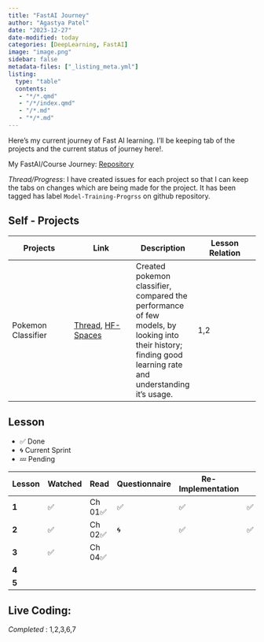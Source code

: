 ```yaml
---
title: "FastAI Journey"
author: "Agastya Patel"
date: "2023-12-27"
date-modified: today
categories: [DeepLearning, FastAI]
image: "image.png"
sidebar: false
metadata-files: ["_listing_meta.yml"]
listing:
  type: "table"
  contents: 
   - "*/*.qmd"
   - "/*/index.qmd"
   - "/*.md"
   - "*/*.md"
---
```


Here's my current journey of Fast AI learning. I'll be keeping tab of the projects and the current status of journey here!.

My FastAI/Course Journey:  [Repository](https://github.com/AgastyaPatel/FastAI-course)

_Thread/Progress_: I have created issues for each project so that I can keep the tabs on changes which are being made for the project. It has been tagged has label `Model-Training-Progrss` on github repository.

::: {.panel-tabset group="Progress"}

## Self - Projects

| Projects | Link | Description | Lesson Relation |  
| -- | -- | -- | -- |
| Pokemon Classifier | [Thread](https://github.com/AgastyaPatel/FastAI-course/issues/2), [HF-Spaces](https://huggingface.co/spaces/AgastyaPatel/Pokemon-Classifier) | Created pokemon classifier, compared the performance of few models, by looking into their history; finding good learning rate and understanding it's usage. | 1,2 |


## Lesson
- ✅ Done
- 🌀 Current Sprint
- 💤 Pending

| Lesson | Watched | Read | Questionnaire | Re-Implementation |
| ---- | ---- | ---- | ---- | ---- | ---- |
| **1** | ✅ | Ch 01✅ | ✅ | ✅ | ✅ |
| **2** | ✅ | Ch 02✅ | 🌀 | ✅ | ✅ |
| **3** | ✅ | Ch 04✅|  |  |  |
| **4** |  |  |  |  |  |
| **5** |  |  |  |  |  |


## Live Coding:
*Completed* : 1,2,3,6,7\

:::
